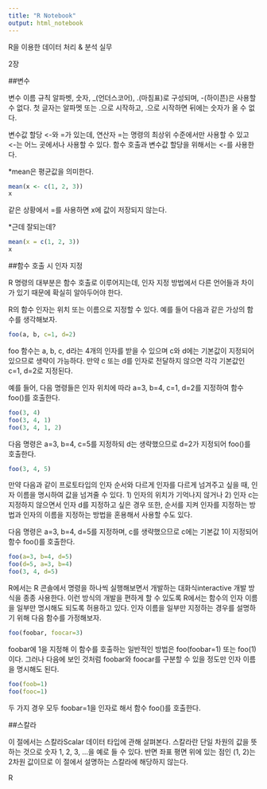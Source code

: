 ```yaml
---
title: "R Notebook"
output: html_notebook
---
```


R을 이용한 데이터 처리 & 분석 실무

2장

##변수

변수 이름 규칙
알파벳, 숫자, _(언더스코어), .(마침표)로 구성되며, -(하이픈)은 사용할 수 없다.
첫 글자는 알파멧 또는 .으로 시작하고, .으로 시작하면 뒤에는 숫자가 올 수 없다.

변수값 할당
<-와 =가 있는데, 연산자 =는 명령의 최상위 수준에서만 사용할 수 있고 <-는 어느 곳에서나 사용할 수 있다. 함수 호출과 변수값 할당을 위해서는 <-를 사용한다.

*mean은 평균값을 의미한다.
```r
mean(x <- c(1, 2, 3))
x
```

같은 상황에서 =를 사용하면 x에 값이 저장되지 않는다.

*근데 잘되는데?
```r
mean(x = c(1, 2, 3))
x
```



##함수 호출 시 인자 지정

R 명령의 대부분은 함수 호출로 이루어지는데, 인자 지정 방법에서 다른 언어들과 차이가 있기 때문에 확실히 알아두어야 한다.

R의 함수 인자는 위치 또는 이름으로 지정할 수 있다. 예를 들어 다음과 같은 가상의 함수를 생각해보자.

```r
foo(a, b, c=1, d=2)
```

foo 함수는 a, b, c, d라는 4개의 인자를 받을 수 있으며 c와 d에는 기본값이 지정되어 있으므로 생략이 가능하다. 만약 c 또는 d를 인자로 전달하지 않으면 각각 기본값인 c=1, d=2로 지정된다.

예를 들어, 다음 명령들은 인자 위치에 따라 a=3, b=4, c=1, d=2를 지정하여 함수 foo()를 호출한다.
```r
foo(3, 4)
foo(3, 4, 1)
foo(3, 4, 1, 2)
```

다음 명령은 a=3, b=4, c=5를 지정하되 d는 생략했으므로 d=2가 지정되어 foo()를 호출한다.
```r
foo(3, 4, 5)
```

만약 다음과 같이 프로토타입의 인자 순서와 다르게 인자를 다르게 넘겨주고 싶을 때, 인자 이름을 명시하여 값을 넘겨줄 수 있다.
1) 인자의 위치가 기억나지 않거나 2) 인자 c는 지정하지 않으면서 인자 d를 지정하고 싶은 경우
또한, 순서를 지켜 인자를 지정하는 방법과 인자의 이름을 지정하는 방법을 혼용해서 사용할 수도 있다.

다음 명령은 a=3, b=4, d=5를 지정하며, c를 생략했으므로 c에는 기본값 1이 지정되어 함수 foo()를 호출한다.
```r
foo(a=3, b=4, d=5)
foo(d=5, a=3, b=4)
foo(3, 4, d=5)
```

R에서는 R 콘솔에서 명령을 하나씩 실행해보면서 개발하는 대화식interactive 개발 방식을 종종 사용한다. 이런 방식의 개발을 편하게 할 수 있도록 R에서는 함수의 인자 이름을 일부만 명시해도 되도록 허용하고 있다. 인자 이름을 일부만 지정하는 경우를 설명하기 위해 다음 함수를 가정해보자.
```r
foo(foobar, foocar=3)
```

foobar에 1을 지정해 이 함수를 호출하는 일반적인 방법은 foo(foobar=1) 또는 foo(1)이다. 그러나 다음에 보인 것처럼 foobar와 foocar를 구분할 수 있을 정도만 인자 이름을 명시해도 된다. 
```r
foo(foob=1)
foo(fooc=1)
```

두 가지 경우 모두 foobar=1을 인자로 해서 함수 foo()를 호출한다.



##스칼라

이 절에서는 스칼라Scalar 데이터 타입에 관해 살펴본다. 스칼라란 단일 차원의 값을 뜻하는 것으로 숫자 1, 2, 3, ...을 예로 들 수 있다. 반면 좌표 평면 위에 있는 점인 (1, 2)는 2차원 값이므로 이 절에서 설명하는 스칼라에 해당하지 않는다.

R
